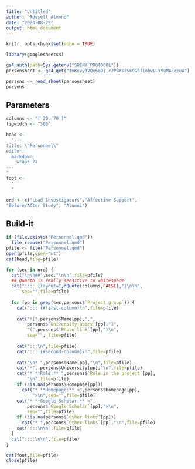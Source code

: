 ```yaml
---
title: "Untitled"
author: "Russell Almond"
date: "2023-08-29"
output: html_document
---
```


```r
knitr::opts_chunk$set(echo = TRUE)
```

```r
library(googlesheets4)
```

```r
gs4_auth(path=Sys.getenv("SHINY_PROTOCOL"))
personsheet <- gs4_get("1mKxvy3VQx6qOj_c2PBXsiSk9GsTiohvU-Y9uMAEqcuA")
```

```r
persons <- read_sheet(personsheet)
persons
```
## Parameters

```r
columns <- "[ 30, 70 ]"
figwidth <- "300"
```

```r
head <- 
  "---
title: \"Personnel\"
editor: 
  markdown: 
    wrap: 72
---
"
foot <- 
  "
  "
```

```r
ord <- c("Lead Investigators","Affective Support",
"Before/After Study", "Alumni")
```

## Build-it

```r
if (file.exists("Personnel.qmd")) 
  file.remove("Personnel.qmd")
pfile <- file("Personnel.qmd")
open(pfile,open="wt")
cat(head,file=pfile)
```

```r
for (sec in ord) {
  cat("\n\n##",sec,"\n\n",file=pfile)
  ## Quarto is really sensitive to whitespace
  cat(":::: {layout=",dQuote(columns,FALSE),"}\n\n",
      sep="",file=pfile)
  
  for (pp in grep(sec,persons$`Project group`)) {
    cat("::: {#first-column}\n",file=pfile)
    
    cat("![",persons$Name[pp],",",
        persons$`University abbrv`[pp],"]",
        "(",persons$`Photo link`[pp],")\n",
        sep="", file=pfile)
    
    cat(":::\n",file=pfile)
    cat("::: {#second-column}\n",file=pfile)
    
    cat("\n* ",persons$Name[pp],"\n",file=pfile)
    cat("*", persons$University[pp],"\n",file=pfile)
    cat("* **Role:** ",persons$`Role in the project`[pp],
        "\n",file=pfile)
    if (!is.na(persons$Homepage[pp]))
      cat("* **Homepage:** <",persons$Homepage[pp],
          ">\n",sep="",file=pfile)
    cat("* **Google Scholar:** <",
        persons$`Google Scholar`[pp],">\n",
        sep="",file=pfile)
    if (!is.na(persons$`Other links`[pp]))
      cat("* ",persons$`Other links`[pp],"\n",file=pfile)
    cat(":::\n\n",file=pfile)  
  }
  cat("::::\n\n",file=pfile)
}
```

```r
cat(foot,file=pfile)
close(pfile)
```

